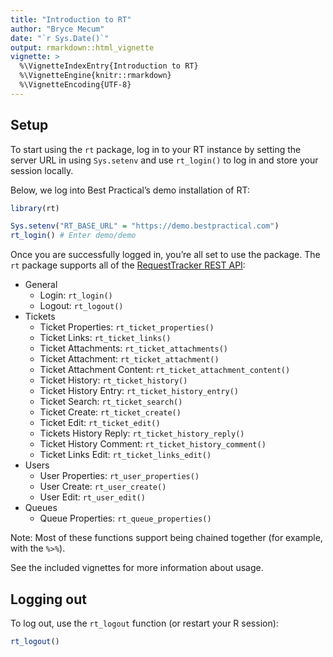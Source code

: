 ```yaml
---
title: "Introduction to RT"
author: "Bryce Mecum"
date: "`r Sys.Date()`"
output: rmarkdown::html_vignette
vignette: >
  %\VignetteIndexEntry{Introduction to RT}
  %\VignetteEngine{knitr::rmarkdown}
  %\VignetteEncoding{UTF-8}
---
```


## Setup

To start using the `rt` package, log in to your RT instance by setting the server URL in using `Sys.setenv` and use `rt_login()` to log in and store your session locally.

Below, we log into Best Practical's demo installation of RT:

```r
library(rt)

Sys.setenv("RT_BASE_URL" = "https://demo.bestpractical.com")
rt_login() # Enter demo/demo
```

Once you are successfully logged in, you're all set to use the package.
The `rt` package supports all of the [RequestTracker REST API](https://rt-wiki.bestpractical.com/wiki/REST):

- General
  - Login: `rt_login()`
  - Logout: `rt_logout()`
- Tickets
  - Ticket Properties: `rt_ticket_properties()`
  - Ticket Links: `rt_ticket_links()`
  - Ticket Attachments: `rt_ticket_attachments()`
  - Ticket Attachment: `rt_ticket_attachment()`
  - Ticket Attachment Content: `rt_ticket_attachment_content()`
  - Ticket History: `rt_ticket_history()`
  - Ticket History Entry: `rt_ticket_history_entry()`
  - Ticket Search: `rt_ticket_search()`
  - Ticket Create: `rt_ticket_create()`
  - Ticket Edit: `rt_ticket_edit()`
  - Tickets History Reply: `rt_ticket_history_reply()`
  - Ticket History Comment: `rt_ticket_history_comment()`
  - Ticket Links Edit: `rt_ticket_links_edit()`
- Users
  - User Properties: `rt_user_properties()`
  - User Create: `rt_user_create()`
  - User Edit: `rt_user_edit()`
- Queues
  - Queue Properties: `rt_queue_properties()`

Note: Most of these functions support being chained together (for example, with the `%>%`).

See the included vignettes for more information about usage.

## Logging out

To log out, use the `rt_logout` function (or restart your R session):

```r
rt_logout()
```